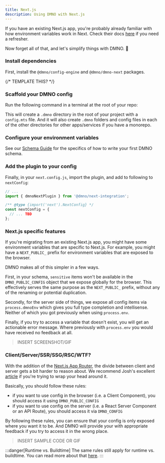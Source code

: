```yaml
---
title: Next.js
description: Using DMNO with Next.js
---
```



If you have an existing Next.js app, you're probably already familiar with how environment variables work in Next. Check their docs [here](https://nextjs.org/docs/app/building-your-application/configuring/environment-variables) if you need a refresher. 

Now forget all of that, and let's simplify things with DMNO. 🤣

### Install dependencies

First, install the `@dmno/config-engine` and `@dmno/dmno-next` packages.

<TabbedCode packageName="@dmno/config-engine @dmno/next-integration" />

{/* TEMPLATE THIS? */}
### Scaffold your DMNO config

Run the following command in a terminal at the root of your repo:

<TabbedCode command="dmno init" />

This will create a `.dmno` directory in the root of your project with a `config.mts` file. And it will also create `.dmno` folders and config files in each of the other directories for other apps/services if you have a monorepo.


### Configure your environment variables    

See our [Schema Guide](/guides/schema) for the specifics of how to write your first DMNO schema. 

### Add the plugin to your config

Finally, in your `next.config.js`, import the plugin, and add to following to `nextConfig`: 

```typescript
// ...
import { dmnoNextPlugin } from '@dmno/next-integration';

/** @type {import('next').NextConfig} */
const nextConfig = {
  // ... TBD
};

```

### Next.js specific features

If you're migrating from an existing Next.js app, you might have some environment variables that are specific to Next.js. For example, you might have a `NEXT_PUBLIC_` prefix for environment variables that are exposed to the browser.

DMNO makes all of this simpler in a few ways. 

First, in your schema, `sensitive` items won't be available in the `DMNO_PUBLIC_CONFIG` object that we expose globally for the browser. This effectively serves the same purpose as the `NEXT_PUBLIC_` prefix, without any of the renaming or potential duplication. 

Secondly, for the server side of things, we expose all config items via `process.dmnoEnv` which gives you full type completion and intellisense. Neither of which you got previously when using `process.env`.

Finally, if you try to access a variable that doesn't exist, you will get an actionable error message. Where previously with `process.env` you would have received no feedback at all. 

> INSERT SCREENSHOT/GIF

### Client/Server/SSR/SSG/RSC/WTF?

With the addition of the [Next.js App Router](https://nextjs.org/docs/app), the divide between client and server gets a bit harder to reason about. We recommend Josh's excellent [article](https://www.joshwcomeau.com/react/server-components/) if you're trying to wrap your head around it. 

Basically, you should follow these rules: 

- if you want to use config in the browser (i.e. a Client Component), you should access it using `DMNO_PUBLIC_CONFIG`
- if you want to use config on the server (i.e. a React Server Component or an API Route), you should access it via `DMNO_CONFIG`

By following these rules, you can ensure that your config is only exposed where you want it to be. And DMNO will provide your with appropriate feedback if you try to access it in the wrong place.

> INSERT SAMPLE CODE OR GIF

:::danger[Runtime vs. Buildtime]
The same rules still apply for runtime vs. buildtime. You can read more about that [here](https://nextjs.org/docs/app/building-your-application/configuring/environment-variables#runtime-environment-variables).
:::











